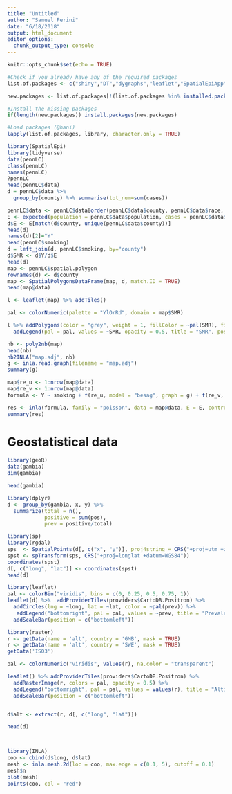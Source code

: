 ```yaml
---
title: "Untitled"
author: "Samuel Perini"
date: "6/18/2018"
output: html_document
editor_options: 
  chunk_output_type: console
---
```


```r
knitr::opts_chunk$set(echo = TRUE)
```


```r
#Check if you already have any of the required packages
list.of.packages <- c("shiny","DT","dygraphs","leaflet","SpatialEpiApp","rgdal","INLA","dplyr","ggplot2","leaflet","geoR","raster","sp","spdep","SpatialEpi")

new.packages <- list.of.packages[!(list.of.packages %in% installed.packages()[,"Package"])]

#Install the missing packages
if(length(new.packages)) install.packages(new.packages)

#Load packages (@hani)
lapply(list.of.packages, library, character.only = TRUE)
```


```r
library(SpatialEpi)
library(tidyverse)
data(pennLC)
class(pennLC)
names(pennLC)
?pennLC
head(pennLC$data)
d = pennLC$data %>%
  group_by(county) %>% summarise(tot_num=sum(cases))

pennLC$data <- pennLC$data[order(pennLC$data$county, pennLC$data$race, pennLC$data$gender, pennLC$data$age), ]
E <- expected(population = pennLC$data$population, cases = pennLC$data$cases, n.strata = 16)
d$E <- E[match(d$county, unique(pennLC$data$county))]
head(d)
names(d)[2]="Y"
head(pennLC$smoking)
d = left_join(d, pennLC$smoking, by="county")
d$SMR <- d$Y/d$E
head(d)
map <- pennLC$spatial.polygon
rownames(d) <- d$county
map <- SpatialPolygonsDataFrame(map, d, match.ID = TRUE)
head(map@data)

l <- leaflet(map) %>% addTiles()

pal <- colorNumeric(palette = "YlOrRd", domain = map$SMR)

l %>% addPolygons(color = "grey", weight = 1, fillColor = ~pal(SMR), fillOpacity = 0.5) %>%
  addLegend(pal = pal, values = ~SMR, opacity = 0.5, title = "SMR", position = "bottomright")

nb <- poly2nb(map)
head(nb)
nb2INLA("map.adj", nb)
g <- inla.read.graph(filename = "map.adj")
summary(g)

map$re_u <- 1:nrow(map@data)
map$re_v <- 1:nrow(map@data)
formula <- Y ~ smoking + f(re_u, model = "besag", graph = g) + f(re_v, model = "iid")

res <- inla(formula, family = "poisson", data = map@data, E = E, control.predictor = list(compute = TRUE))
summary(res)
```


# Geostatistical data

```r
library(geoR)
data(gambia)
dim(gambia)

head(gambia)

library(dplyr)
d <- group_by(gambia, x, y) %>% 
  summarize(total = n(),
            positive = sum(pos),
            prev = positive/total)

library(sp)
library(rgdal)
sps  <- SpatialPoints(d[, c("x", "y")], proj4string = CRS("+proj=utm +zone=28"))
spst <- spTransform(sps, CRS("+proj=longlat +datum=WGS84"))
coordinates(spst)
d[, c("long", "lat")] <- coordinates(spst)
head(d)

library(leaflet)
pal <- colorBin("viridis", bins = c(0, 0.25, 0.5, 0.75, 1))
leaflet(d) %>%  addProviderTiles(providers$CartoDB.Positron) %>%
  addCircles(lng = ~long, lat = ~lat, color = ~pal(prev)) %>%
   addLegend("bottomright", pal = pal, values = ~prev, title = "Prevalence") %>%
  addScaleBar(position = c("bottomleft"))

library(raster)
r <- getData(name = 'alt', country = 'GMB', mask = TRUE)
r <- getData(name = 'alt', country = 'SWE', mask = TRUE)
getData('ISO3')

pal <- colorNumeric("viridis", values(r), na.color = "transparent")

leaflet() %>% addProviderTiles(providers$CartoDB.Positron) %>%
  addRasterImage(r, colors = pal, opacity = 0.5) %>%
  addLegend("bottomright", pal = pal, values = values(r), title = "Altitude") %>%
  addScaleBar(position = c("bottomleft"))


d$alt <- extract(r, d[, c("long", "lat")])

head(d)



library(INLA)
coo <- cbind(d$long, d$lat)
mesh <- inla.mesh.2d(loc = coo, max.edge = c(0.1, 5), cutoff = 0.1)
mesh$n
plot(mesh)
points(coo, col = "red")
```

